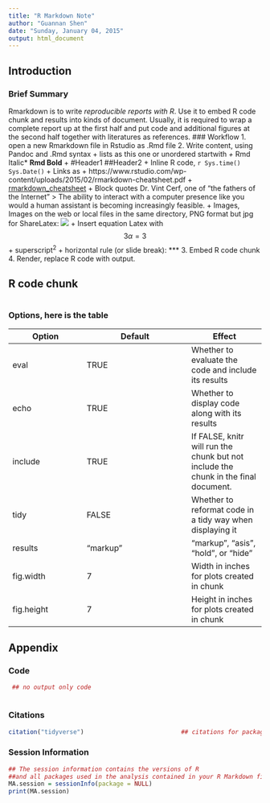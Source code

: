 ```yaml
---
title: "R Markdown Note"
author: "Guannan Shen"
date: "Sunday, January 04, 2015"
output: html_document
---
```

## Introduction 
### Brief Summary
Rmarkdown is to write *reproducible reports with R*. Use it to embed R code chunk and results into kinds of document. Usually, it is required to wrap a complete report up at the first half and put code and additional figures at the second half together with literatures as references.
### Workflow
1. open a new Rmarkdown file in Rstudio as .Rmd file
2. Write content, using Pandoc and .Rmd syntax
   + lists as this one or unordered startwith *
   + *Rmd Italic* **Rmd Bold**
   + #Header1 ##Header2
   + Inline R code, `r Sys.time() Sys.Date()`
   + Links as 
       + https://www.rstudio.com/wp-content/uploads/2015/02/rmarkdown-cheatsheet.pdf
       + [rmarkdown_cheatsheet](https://www.rstudio.com/wp-content/uploads/2015/02/rmarkdown-cheatsheet.pdf)
   + Block quotes
   Dr. Vint Cerf, one of "the fathers of the Internet"
   > The ability to interact with a computer presence like you would a human assistant is becoming increasingly feasible.
   + Images, Images on the web or local files in the same directory, PNG format but jpg for ShareLatex:
   ![](https://www.washingtonexec.com/wp-content/uploads/2014/09/Cerf-Vint-220x220.png)
   + Insert equation Latex with $$ 3 \alpha = 3 $$
   + superscript^2^
   + horizontal rule (or slide break):
   *** 
3. Embed R code chunk
4. Render, replace R code with output. 

## R code chunk
``` r

```
### Options, here is the table 
Option | Default  |Effect
-------|----------|-------
eval   |TRUE      |Whether to evaluate the code and include its results
echo   |TRUE      |Whether to display code along with its results
include|TRUE      |If FALSE, knitr will run the chunk but not include the chunk in the final document.
tidy   | FALSE    |Whether to reformat code in a tidy way when displaying it
results| "markup" |"markup", "asis", "hold", or "hide"
fig.width  |7     |Width in inches for plots created in chunk
fig.height |7     |Height in inches for plots created in chunk

## Appendix
### Code

```r
 ## no output only code
```


```r

```

### Citations

```r
citation("tidyverse")                           ## citations for packages
```



### Session Information                                              
```r
## The session information contains the versions of R          
##and all packages used in the analysis contained in your R Markdown file.
MA.session = sessionInfo(package = NULL)
print(MA.session)
```
